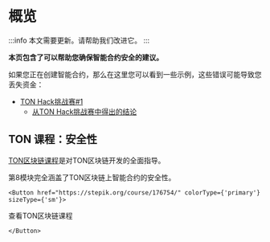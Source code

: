 
# 概览

:::info
本文需要更新。请帮助我们改进它。
:::

**本页包含了可以帮助您确保智能合约安全的建议。**

如果您正在创建智能合约，那么在这里您可以看到一些示例，这些错误可能导致您丢失资金：

- [TON Hack挑战赛#1](https://github.com/ton-blockchain/hack-challenge-1)
  - [从TON Hack挑战赛中得出的结论](/develop/smart-contracts/security/ton-hack-challenge-1)

## TON 课程：安全性

[TON区块链课程](https://stepik.org/course/176754/)是对TON区块链开发的全面指导。

第8模块完全涵盖了TON区块链上智能合约的安全性。

```mdx-code-block
<Button href="https://stepik.org/course/176754/" colorType={'primary'} sizeType={'sm'}>
```

查看TON区块链课程

```mdx-code-block
</Button>
```
